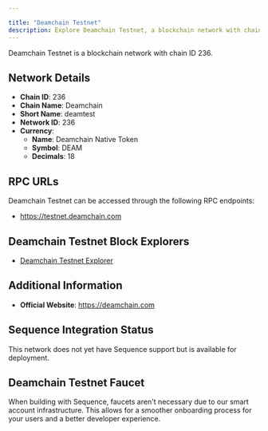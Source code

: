 ```yaml
---

title: "Deamchain Testnet"
description: Explore Deamchain Testnet, a blockchain network with chain ID 236. Learn about its native currency, Deamchain Native Token, and how to interact with the network.
---
```




Deamchain Testnet is a blockchain network with chain ID 236.

## Network Details

- **Chain ID**: 236
- **Chain Name**: Deamchain
- **Short Name**: deamtest
- **Network ID**: 236
- **Currency**: 
  - **Name**: Deamchain Native Token
  - **Symbol**: DEAM
  - **Decimals**: 18

## RPC URLs

Deamchain Testnet can be accessed through the following RPC endpoints:

- https://testnet.deamchain.com

## Deamchain Testnet Block Explorers

- [Deamchain Testnet Explorer](https://testnet-scan.deamchain.com)

## Additional Information

- **Official Website**: https://deamchain.com

## Sequence Integration Status

This network does not yet have Sequence support but is available for deployment.

## Deamchain Testnet Faucet

When building with Sequence, faucets aren't necessary due to our smart account infrastructure. This allows for a smoother onboarding process for your users and a better developer experience.
